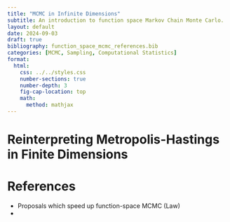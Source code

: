```yaml
---
title: "MCMC in Infinite Dimensions"
subtitle: An introduction to function space Markov Chain Monte Carlo.
layout: default
date: 2024-09-03
draft: true
bibliography: function_space_mcmc_references.bib
categories: [MCMC, Sampling, Computational Statistics]
format:
  html:
    css: ../../styles.css
    number-sections: true
    number-depth: 3
    fig-cap-location: top
    math:
      method: mathjax
---
```


# Reinterpreting Metropolis-Hastings in Finite Dimensions




# References
- Proposals which speed up function-space MCMC (Law)
-
